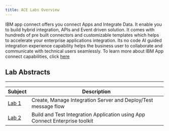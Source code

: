 ```yaml
---
title: ACE Labs Overview
---
```

IBM app connect offers you connect Apps and Integrate Data. It enable you to  build hybrid integration, APIs and Event driven solution. It comes with hundreds of pre built connectors  and customizable templates which helps to accelerate your enterprise applications integration. Its no code AI guided integration experience capability helps the business user to collaborate and communicate with technical users seamlessly. To learn more about IBM App connect capabilities, click [here](https://github.com/IBMIntegration/jam-in-a-box/assets/112578833/9a4d3a86-14c2-4574-b0a2-5b4ef8d8d9bb)


## Lab Abstracts

---

|  Subject                                    | Description                                            |                                                               
|---------------------------------------------|--------------------------------------------------------|
| [Lab 1](/app-connect-enterprise/Lab1)       | Create, Manage Integration Server and  Deploy/Test message flow
| [Lab 2](/app-connect-enterprise/Lab2)       | Build and Test Integration Application using App Connect Enterprise toolkit


